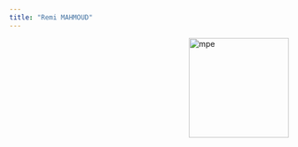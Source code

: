 ```yaml
---
title: "Remi MAHMOUD"
---
```




<img src="images/mahmoud_photo.png" alt="mpe" width = "180px" align="right"> </img>